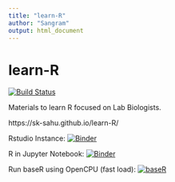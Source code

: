 ```yaml
---
title: "learn-R"
author: "Sangram"
output: html_document
---
```


# learn-R

[![Build Status](https://travis-ci.org/sk-sahu/learn-R.svg?branch=master)](https://travis-ci.org/sk-sahu/learn-R)

Materials to learn R focused on Lab Biologists.

https://sk-sahu.github.io/learn-R/

Rstudio Instance: [![Binder](http://mybinder.org/badge_logo.svg)](http://mybinder.org/v2/gh/sk-sahu/learn-R/runner?urlpath=rstudio)

R in Jupyter Notebook: [![Binder](http://mybinder.org/badge_logo.svg)](http://mybinder.org/v2/gh/sk-sahu/learn-R/runner)

Run baseR using OpenCPU (fast load): [![baseR](https://img.shields.io/badge/Run-baseR-blue)](https://sk-sahu.github.io/learn-R/run_baseR.html)
